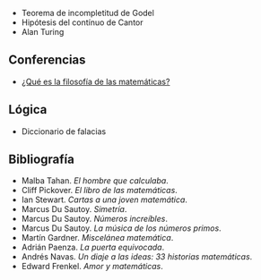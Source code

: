 {{header|1=Matemáticas}}

* Teorema de incompletitud de Godel
* Hipótesis del contínuo de Cantor
* Alan Turing

== Conferencias ==

* [https://www.youtube.com/watch?v=Cbyp-MG0kdE ¿Qué es la filosofía de las matemáticas?]

== Lógica ==

* Diccionario de falacias

== Bibliografía ==

* Malba Tahan. ''El hombre que calculaba''.
* Cliff Pickover. ''El libro de las matemáticas''.
* Ian Stewart. ''Cartas a una joven matemática''.
* Marcus Du Sautoy. ''Simetría''.
* Marcus Du Sautoy. ''Números increíbles''.
* Marcus Du Sautoy. ''La música de los números primos''.
* Martín Gardner. ''Miscelánea matemática''.
* Adrián Paenza. ''La puerta equivocada''.
* Andrés Navas. ''Un diaje a las ideas: 33 historias matemáticas''.
* Edward Frenkel. ''Amor y matemáticas''.

{{ramas del saber}}
{{footer}}
